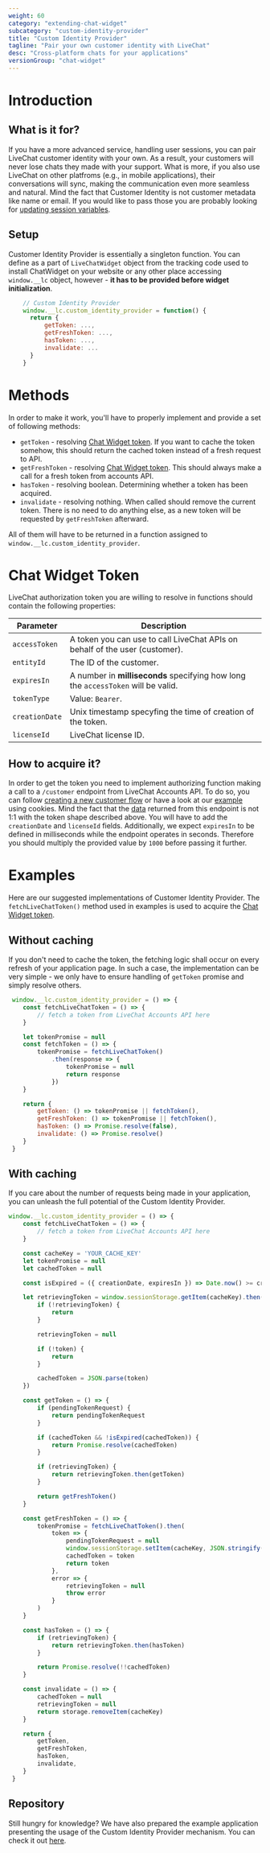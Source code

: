 ```yaml
---
weight: 60
category: "extending-chat-widget"
subcategory: "custom-identity-provider"
title: "Custom Identity Provider"
tagline: "Pair your own customer identity with LiveChat"
desc: "Cross-platform chats for your applications"
versionGroup: "chat-widget"
---
```


# Introduction

## What is it for?

If you have a more advanced service, handling user sessions, you can pair LiveChat customer identity with your own. As a result, your customers will never lose chats they made with your support. What is more, if you also use LiveChat on other platfroms (e.g., in mobile applications), their conversations will sync, making the communication even more seamless and natural. Mind the fact that Customer Identity is not customer metadata like name or email. If you would like to pass those you are probably looking for [updating session variables](https://developers.labs.livechat.com/docs/feature/CW-2556-custom-identity-provider-docs/extending-chat-widget/javascript-api/#update-session-variables).

## Setup
Customer Identity Provider is essentially a singleton function. You can define as a part of `LiveChatWidget` object from the tracking code used to install ChatWidget on your website or any other place accessing `window.__lc` object, however - **it has to be provided before widget initialization**.

```js
    // Custom Identity Provider
    window.__lc.custom_identity_provider = function() {
      return {
          getToken: ...,
          getFreshToken: ...,
          hasToken: ...,
          invalidate: ...
      }
    }
```

# Methods

In order to make it work, you'll have to properly implement and provide a set of following methods:

- `getToken` - resolving [Chat Widget token](#chat-widget-token). If you want to cache the token somehow, this should return the cached token instead of a fresh request to API.
- `getFreshToken` - resolving [Chat Widget token](#chat-widget-token). This should always make a call for a fresh token from accounts API.
- `hasToken` - resolving boolean. Determining whether a token has been acquired.
- `invalidate` - resolving nothing. When called should remove the current token. There is no need to do anything else, as a new token will be requested by `getFreshToken` afterward.

All of them will have to be returned in a function assigned to `window.__lc.custom_identity_provider`.

# Chat Widget Token

LiveChat authorization token you are willing to resolve in functions should contain the following properties:

| Parameter      | Description                                                                      |
| -------------- | -------------------------------------------------------------------------------- |
| `accessToken`  | A token you can use to call LiveChat APIs on behalf of the user (customer).      |
| `entityId`     | The ID of the customer.                                                          |
| `expiresIn`    | A number in **milliseconds** specifying how long the `accessToken` will be valid.|
| `tokenType`    | Value: `Bearer`.                                                                 |
| `creationDate` | Unix timestamp specyfing the time of creation of the token.                       |
| `licenseId`    | LiveChat license ID.                                                             |

## How to acquire it?

In order to get the token you need to implement authorizing function making a call to a `/customer` endpoint from LiveChat Accounts API. To do so, you can follow [creating a new customer flow](https://developers.livechat.com/docs/authorization/authorizing-api-calls/#creating-a-new-customer) or have a look at our [example](https://github.com/livechat/identity-provider-example/blob/master/lib/get-customer-token.ts) using cookies. Mind the fact that the [data](https://developers.livechat.com/docs/authorization/authorizing-api-calls/#response-4) returned from this endpoint is not 1:1 with the token shape described above. You will have to add the `creationDate` and `licenseId` fields. Additionally, we expect `expiresIn` to be defined in milliseconds while the endpoint operates in seconds. Therefore you should multiply the provided value by `1000` before passing it further.


# Examples

Here are our suggested implementations of Customer Identity Provider. The `fetchLiveChatToken()` method used in examples is used to acquire the [Chat Widget token](#chat-widget-token).

## Without caching

If you don't need to cache the token, the fetching logic shall occur on every refresh of your application page. In such a case, the implementation can be very simple - we only have to ensure handling of `getToken` promise and simply resolve others.

```js
 window.__lc.custom_identity_provider = () => {
    const fetchLiveChatToken = () => {
        // fetch a token from LiveChat Accounts API here
    }

    let tokenPromise = null
    const fetchToken = () => {
        tokenPromise = fetchLiveChatToken()
            .then(response => {
                tokenPromise = null
                return response
            })
    }

    return {
        getToken: () => tokenPromise || fetchToken(),
        getFreshToken: () => tokenPromise || fetchToken(),
        hasToken: () => Promise.resolve(false),
        invalidate: () => Promise.resolve()
    }
 }
```

## With caching

If you care about the number of requests being made in your application, you can unleash the full potential of the Custom Identity Provider.

```js
window.__lc.custom_identity_provider = () => {
    const fetchLiveChatToken = () => {
        // fetch a token from LiveChat Accounts API here
    }

    const cacheKey = 'YOUR_CACHE_KEY'
    let tokenPromise = null
    let cachedToken = null

    const isExpired = ({ creationDate, expiresIn }) => Date.now() >= creationDate + expiresIn

    let retrievingToken = window.sessionStorage.getItem(cacheKey).then(token => {
        if (!retrievingToken) {
            return
        }

        retrievingToken = null

        if (!token) {
            return
        }

        cachedToken = JSON.parse(token)
    })

    const getToken = () => {
        if (pendingTokenRequest) {
			return pendingTokenRequest
		}

		if (cachedToken && !isExpired(cachedToken)) {
			return Promise.resolve(cachedToken)
		}

		if (retrievingToken) {
			return retrievingToken.then(getToken)
		}

		return getFreshToken()
    }

    const getFreshToken = () => {
        tokenPromise = fetchLiveChatToken().then(
            token => {
                pendingTokenRequest = null
                window.sessionStorage.setItem(cacheKey, JSON.stringify(token))
                cachedToken = token
                return token
            },
            error => {
                retrievingToken = null
                throw error
            }
        )
    }

    const hasToken = () => {
		if (retrievingToken) {
			return retrievingToken.then(hasToken)
		}

		return Promise.resolve(!!cachedToken)
	}

	const invalidate = () => {
		cachedToken = null
		retrievingToken = null
		return storage.removeItem(cacheKey)
	}

    return {
		getToken,
        getFreshToken,
		hasToken,
		invalidate,
    }
 }
```

## Repository

Still hungry for knowledge? We have also prepared the example application presenting the usage of the Custom Identity Provider mechanism. You can check it out [here](https://github.com/livechat/identity-provider-example/).

